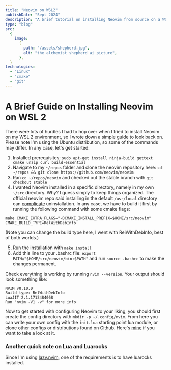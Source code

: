 ```yaml
---
title: "Neovim on WSL2"
publishDate: "Sept 2024"
description: "A brief tutorial on installing Neovim from source on a WSL 2 environment running the Ubuntu distribution"
type: "blog"
src:
  {
    image:
      {
        path: "/assets/shepherd.jpg",
        alt: "the alchemist shepherd ai picture",
      },
  }
technologies:
  - "Linux"
  - "cmake"
  - "git"
---
```


# A Brief Guide on Installing Neovim on WSL 2

There were lots of hurdles I had to hop over when I tried to install Neovim on my WSL 2 environment, so I wrote down a simple guide to look back on. Please note I'm using the Ubuntu distribution, so some of the commands may differ. In any case, let's get started:

1. Installed prerequisites: `sudo apt-get install ninja-build gettext cmake unzip curl build-essential`
2. Navigate to my `~/repos` folder and clone the neovim repository here: `cd ~/repos && git clone https://github.com/neovim/neovim`
3. Ran `cd ~/repos/neovim` and checked out the stable branch with `git checkout stable`
4. I wanted Neovim installed in a specific directory, namely in my own `~/src` directory. Why? I guess simply to keep things organized. The official neovim repo said installing in the default `/usr/local` directory can [complicate](https://github.com/neovim/neovim/blob/master/INSTALL.md#install-from-source) uninstallation. In any case, we have to build it first by running the following command with some cmake flags:

`make CMAKE_EXTRA_FLAGS="-DCMAKE_INSTALL_PREFIX=$HOME/src/neovim" CMAKE_BUILD_TYPE=RelWithDebInfo`

(Note you can change the build type here, I went with RelWithDebInfo, best of both worlds.)

5. Run the installation with `make install`
6. Add this line to your .bashrc file: `export PATH="$HOME/src/neovim/bin:$PATH"`
   and run `source .bashrc` to make the changes permanent.

Check everything is working by running `nvim --version`. Your output should look something like:

```
NVIM v0.10.0
Build type: RelWithDebInfo
LuaJIT 2.1.1713484068
Run "nvim -V1 -v" for more info
```

Now to get started with configuring Neovim to your liking, you should first create the config directory with `mkdir -p ~/.config/nvim`. From here you can write your own config with the `init.lua` starting point lua module, or clone other configs or distributions found on Github. Here's [mine](https://github.com/isai7710/darksaber-nvim) if you want to take a look at it.

### Another quick note on Lua and Luarocks

Since I'm using [lazy.nvim](https://www.lazyvim.org/), one of the requirements is to have luarocks installed.
